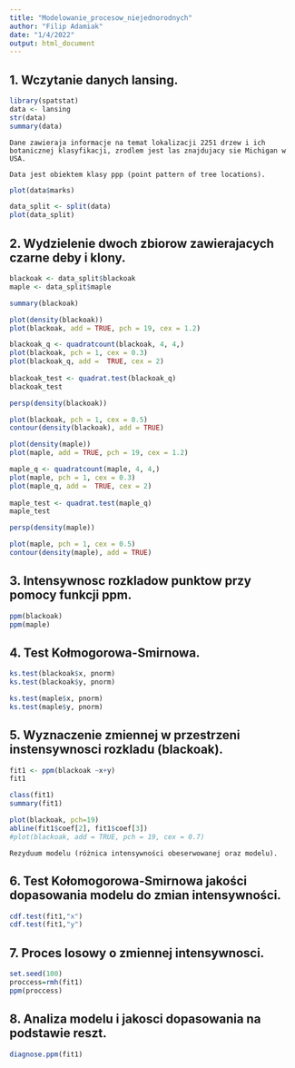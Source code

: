 ```yaml
---
title: "Modelowanie_procesow_niejednorodnych"
author: "Filip Adamiak"
date: "1/4/2022"
output: html_document
---
```


## 1. Wczytanie danych lansing.

```r
library(spatstat)
data <- lansing
str(data)
summary(data)

```

    Dane zawieraja informacje na temat lokalizacji 2251 drzew i ich botanicznej klasyfikacji, zrodlem jest las znajdujacy sie Michigan w USA.

    Data jest obiektem klasy ppp (point pattern of tree locations).

```r
plot(data$marks)
```

```r
data_split <- split(data)
plot(data_split)

```

## 2. Wydzielenie dwoch zbiorow zawierajacych czarne deby i klony.

```r
blackoak <- data_split$blackoak
maple <- data_split$maple

summary(blackoak)

```

```r
plot(density(blackoak))
plot(blackoak, add = TRUE, pch = 19, cex = 1.2)

blackoak_q <- quadratcount(blackoak, 4, 4,)
plot(blackoak, pch = 1, cex = 0.3)
plot(blackoak_q, add =  TRUE, cex = 2)
 
blackoak_test <- quadrat.test(blackoak_q)
blackoak_test

persp(density(blackoak))

plot(blackoak, pch = 1, cex = 0.5)
contour(density(blackoak), add = TRUE)
```

```r
plot(density(maple))
plot(maple, add = TRUE, pch = 19, cex = 1.2)

maple_q <- quadratcount(maple, 4, 4,)
plot(maple, pch = 1, cex = 0.3)
plot(maple_q, add =  TRUE, cex = 2)
 
maple_test <- quadrat.test(maple_q)
maple_test

persp(density(maple))

plot(maple, pch = 1, cex = 0.5)
contour(density(maple), add = TRUE)
```

## 3. Intensywnosc rozkladow punktow przy pomocy funkcji ppm.

```r
ppm(blackoak)
ppm(maple)
```

## 4. Test Kołmogorowa-Smirnowa.

```r
ks.test(blackoak$x, pnorm)
ks.test(blackoak$y, pnorm)


```

```r
ks.test(maple$x, pnorm)
ks.test(maple$y, pnorm)
```

## 5. Wyznaczenie zmiennej w przestrzeni instensywnosci rozkladu (blackoak).

```r
fit1 <- ppm(blackoak ~x+y)
fit1

class(fit1)
summary(fit1)

plot(blackoak, pch=19)
abline(fit1$coef[2], fit1$coef[3])
#plot(blackoak, add = TRUE, pch = 19, cex = 0.7)
```

    Rezyduum modelu (różnica intensywności obeserwowanej oraz modelu).

## 6. Test Kołomogorowa-Smirnowa jakości dopasowania modelu do zmian intensywności.

```r
cdf.test(fit1,"x")
cdf.test(fit1,"y")

```

## 7. Proces losowy o zmiennej intensywnosci.

```r
set.seed(100)
proccess=rmh(fit1)
ppm(proccess)
```

## 8. Analiza modelu i jakosci dopasowania na podstawie reszt.

```r
diagnose.ppm(fit1)
```

## 
